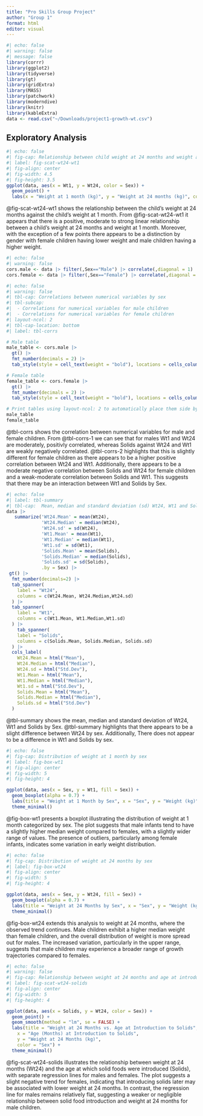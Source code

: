```yaml
---
title: "Pro Skills Group Project"
author: "Group 1"
format: html
editor: visual
---
```


```r
#| echo: false
#| warning: false
#| message: false
library(corrr)
library(ggplot2)
library(tidyverse)
library(gt)
library(gridExtra)
library(MASS)
library(patchwork)
library(moderndive)
library(knitr)
library(kableExtra)
data <- read.csv("~/Downloads/project1-growth-wt.csv")

```

## Exploratory Analysis

```r
#| echo: false
#| fig-cap: Relationship between child weight at 24 months and weight at 1 month by sex
#| label: fig-scat-wt24-wt1
#| fig-align: center
#| fig-width: 4.5
#| fig-height: 3.5
ggplot(data, aes(x = Wt1, y = Wt24, color = Sex)) +
  geom_point() +
  labs(x = "Weight at 1 month (kg)", y = "Weight at 24 months (kg)", color = "Sex")
```

@fig-scat-wt24-wt1 shows the relationship between the child's weight at 24 months against the child's weight at 1 month. From @fig-scat-wt24-wt1 it appears that there is a positive, moderate to strong linear relationship between a child's weight at 24 months and weight at 1 month. Moreover, with the exception of a few points there appears to be a distinction by gender with female children having lower weight and male children having a higher weight.

```r
#| echo: false
#| warning: false
cors.male <- data |> filter(,Sex=="Male") |> correlate(,diagonal = 1)
cors.female <- data |> filter(,Sex=="Female") |> correlate(,diagonal = 1)
```

```r
#| echo: false
#| warning: false
#| tbl-cap: Correlations between numerical variables by sex
#| tbl-subcap: 
#|  - Correlations for numerical variables for male children
#|  - Correlations for numerical variables for female children
#| layout-ncol: 2
#| tbl-cap-location: bottom
#| label: tbl-corrs

# Male table
male_table <- cors.male |> 
  gt() |> 
  fmt_number(decimals = 2) |> 
  tab_style(style = cell_text(weight = "bold"), locations = cells_column_labels())

# Female table
female_table <- cors.female |> 
  gt() |> 
  fmt_number(decimals = 2) |> 
  tab_style(style = cell_text(weight = "bold"), locations = cells_column_labels())

# Print tables using layout-ncol: 2 to automatically place them side by side
male_table
female_table
```

@tbl-corrs shows the correlation between numerical variables for male and female children. From @tbl-corrs-1 we can see that for males Wt1 and Wt24 are moderately, positivly correlated, whereas Solids against Wt24 and Wt1 are weakly negatively correlated. @tbl-corrs-2 highlights that this is slightly different for female children as there appears to be a higher positive correlation between Wt24 and Wt1. Additionally, there appears to be a moderate negative correlation between Solids and Wt24 for female children and a weak-moderate correlation between Solids and Wt1. This suggests that there may be an interaction between Wt1 and Solids by Sex.

```r
#| echo: false
#| label: tbl-summary
#| tbl-cap:  Mean, median and standard deviation (sd) Wt24, Wt1 and Solids by sex.
data |>
   summarize('Wt24.Mean' = mean(Wt24),
             'Wt24.Median' = median(Wt24),
             'Wt24.sd' = sd(Wt24),
             'Wt1.Mean' = mean(Wt1),
             'Wt1.Median' = median(Wt1),
             'Wt1.sd' = sd(Wt1),
             'Solids.Mean' = mean(Solids),
             'Solids.Median' = median(Solids),
             'Solids.sd' = sd(Solids),
             .by = Sex) |>
 gt() |> 
  fmt_number(decimals=2) |>
  tab_spanner(
    label = "Wt24",
    columns = c(Wt24.Mean, Wt24.Median,Wt24.sd)
  ) |>
  tab_spanner(
    label = "Wt1",
    columns = c(Wt1.Mean, Wt1.Median,Wt1.sd)
  ) |>
    tab_spanner(
    label = "Solids",
    columns = c(Solids.Mean, Solids.Median, Solids.sd)
  ) |>
  cols_label(
    Wt24.Mean = html("Mean"),
    Wt24.Median = html("Median"),
    Wt24.sd = html("Std.Dev"),
    Wt1.Mean = html("Mean"),
    Wt1.Median = html("Median"),
    Wt1.sd = html("Std.Dev"),
    Solids.Mean = html("Mean"),
    Solids.Median = html("Median"),
    Solids.sd = html("Std.Dev")
  )
```

@tbl-summary shows the mean, median and standard deviation of Wt24, Wt1 and Solids by Sex. @tbl-summary highlights that there appears to be a slight difference between Wt24 by sex. Additionally, There does not appear to be a difference in Wt1 and Solids by sex.



```r
#| echo: false
#| fig-cap: Distribution of weight at 1 month by sex
#| label: fig-box-wt1
#| fig-align: center
#| fig-width: 5
#| fig-height: 4

ggplot(data, aes(x = Sex, y = Wt1, fill = Sex)) +
  geom_boxplot(alpha = 0.7) +
  labs(title = "Weight at 1 Month by Sex", x = "Sex", y = "Weight (kg)") +
  theme_minimal()
```

@fig-box-wt1 presents a boxplot illustrating the distribution of weight at 1 month categorized by sex. The plot suggests that male infants tend to have a slightly higher median weight compared to females, with a slightly wider range of values. The presence of outliers, particularly among female infants, indicates some variation in early weight distribution.

```r
#| echo: false
#| fig-cap: Distribution of weight at 24 months by sex
#| label: fig-box-wt24
#| fig-align: center
#| fig-width: 5
#| fig-height: 4

ggplot(data, aes(x = Sex, y = Wt24, fill = Sex)) +
  geom_boxplot(alpha = 0.7) +
  labs(title = "Weight at 24 Months by Sex", x = "Sex", y = "Weight (kg)") +
  theme_minimal()

```



@fig-box-wt24 extends this analysis to weight at 24 months, where the observed trend continues. Male children exhibit a higher median weight than female children, and the overall distribution of weight is more spread out for males. The increased variation, particularly in the upper range, suggests that male children may experience a broader range of growth trajectories compared to females.



```r
#| echo: false
#| warning: false
#| fig-cap: Relationship between weight at 24 months and age at introduction to solids, colored by sex
#| label: fig-scat-wt24-solids
#| fig-align: center
#| fig-width: 5
#| fig-height: 4

ggplot(data, aes(x = Solids, y = Wt24, color = Sex)) +
  geom_point() +
  geom_smooth(method = "lm", se = FALSE) + 
  labs(title = "Weight at 24 Months vs. Age at Introduction to Solids",
    x = "Age (Months) at Introduction to Solids",
    y = "Weight at 24 Months (kg)",
    color = "Sex") +
  theme_minimal()

```

@fig-scat-wt24-solids illustrates the relationship between weight at 24 months (Wt24) and the age at which solid foods were introduced (Solids), with separate regression lines for males and females. The plot suggests a slight negative trend for females, indicating that introducing solids later may be associated with lower weight at 24 months. In contrast, the regression line for males remains relatively flat, suggesting a weaker or negligible relationship between solid food introduction and weight at 24 months for male children. 